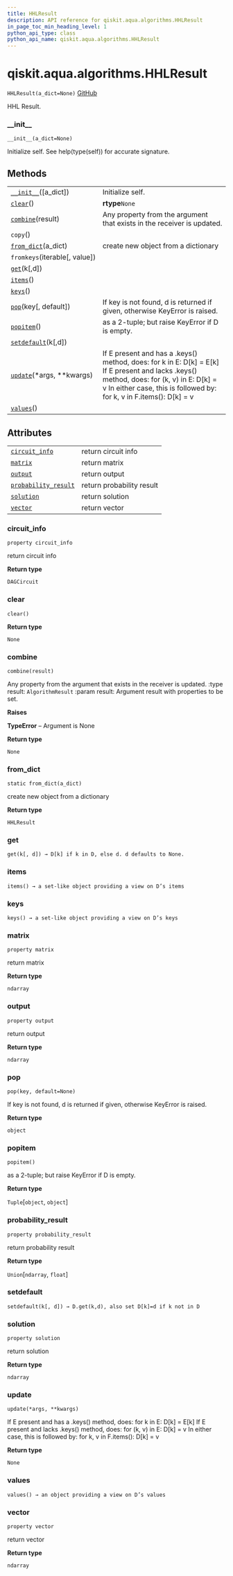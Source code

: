 ```yaml
---
title: HHLResult
description: API reference for qiskit.aqua.algorithms.HHLResult
in_page_toc_min_heading_level: 1
python_api_type: class
python_api_name: qiskit.aqua.algorithms.HHLResult
---
```


<span id="qiskit-aqua-algorithms-hhlresult" />

# qiskit.aqua.algorithms.HHLResult

<span id="qiskit.aqua.algorithms.HHLResult" />

`HHLResult(a_dict=None)` [GitHub](https://github.com/qiskit-community/qiskit-aqua/tree/stable/0.8/qiskit/aqua/algorithms/linear_solvers/hhl.py "view source code")

HHL Result.

### \_\_init\_\_

<span id="qiskit.aqua.algorithms.HHLResult.__init__" />

`__init__(a_dict=None)`

Initialize self. See help(type(self)) for accurate signature.

## Methods

|                                                                                                                    |                                                                                                                                                                                                                      |
| ------------------------------------------------------------------------------------------------------------------ | -------------------------------------------------------------------------------------------------------------------------------------------------------------------------------------------------------------------- |
| [`__init__`](#qiskit.aqua.algorithms.HHLResult.__init__ "qiskit.aqua.algorithms.HHLResult.__init__")(\[a\_dict])   | Initialize self.                                                                                                                                                                                                     |
| [`clear`](#qiskit.aqua.algorithms.HHLResult.clear "qiskit.aqua.algorithms.HHLResult.clear")()                      | **rtype**`None`                                                                                                                                                                                                      |
| [`combine`](#qiskit.aqua.algorithms.HHLResult.combine "qiskit.aqua.algorithms.HHLResult.combine")(result)          | Any property from the argument that exists in the receiver is updated.                                                                                                                                               |
| `copy`()                                                                                                           |                                                                                                                                                                                                                      |
| [`from_dict`](#qiskit.aqua.algorithms.HHLResult.from_dict "qiskit.aqua.algorithms.HHLResult.from_dict")(a\_dict)   | create new object from a dictionary                                                                                                                                                                                  |
| `fromkeys`(iterable\[, value])                                                                                     |                                                                                                                                                                                                                      |
| [`get`](#qiskit.aqua.algorithms.HHLResult.get "qiskit.aqua.algorithms.HHLResult.get")(k\[,d])                      |                                                                                                                                                                                                                      |
| [`items`](#qiskit.aqua.algorithms.HHLResult.items "qiskit.aqua.algorithms.HHLResult.items")()                      |                                                                                                                                                                                                                      |
| [`keys`](#qiskit.aqua.algorithms.HHLResult.keys "qiskit.aqua.algorithms.HHLResult.keys")()                         |                                                                                                                                                                                                                      |
| [`pop`](#qiskit.aqua.algorithms.HHLResult.pop "qiskit.aqua.algorithms.HHLResult.pop")(key\[, default])             | If key is not found, d is returned if given, otherwise KeyError is raised.                                                                                                                                           |
| [`popitem`](#qiskit.aqua.algorithms.HHLResult.popitem "qiskit.aqua.algorithms.HHLResult.popitem")()                | as a 2-tuple; but raise KeyError if D is empty.                                                                                                                                                                      |
| [`setdefault`](#qiskit.aqua.algorithms.HHLResult.setdefault "qiskit.aqua.algorithms.HHLResult.setdefault")(k\[,d]) |                                                                                                                                                                                                                      |
| [`update`](#qiskit.aqua.algorithms.HHLResult.update "qiskit.aqua.algorithms.HHLResult.update")(\*args, \*\*kwargs) | If E present and has a .keys() method, does: for k in E: D\[k] = E\[k] If E present and lacks .keys() method, does: for (k, v) in E: D\[k] = v In either case, this is followed by: for k, v in F.items(): D\[k] = v |
| [`values`](#qiskit.aqua.algorithms.HHLResult.values "qiskit.aqua.algorithms.HHLResult.values")()                   |                                                                                                                                                                                                                      |

## Attributes

|                                                                                                                                    |                           |
| ---------------------------------------------------------------------------------------------------------------------------------- | ------------------------- |
| [`circuit_info`](#qiskit.aqua.algorithms.HHLResult.circuit_info "qiskit.aqua.algorithms.HHLResult.circuit_info")                   | return circuit info       |
| [`matrix`](#qiskit.aqua.algorithms.HHLResult.matrix "qiskit.aqua.algorithms.HHLResult.matrix")                                     | return matrix             |
| [`output`](#qiskit.aqua.algorithms.HHLResult.output "qiskit.aqua.algorithms.HHLResult.output")                                     | return output             |
| [`probability_result`](#qiskit.aqua.algorithms.HHLResult.probability_result "qiskit.aqua.algorithms.HHLResult.probability_result") | return probability result |
| [`solution`](#qiskit.aqua.algorithms.HHLResult.solution "qiskit.aqua.algorithms.HHLResult.solution")                               | return solution           |
| [`vector`](#qiskit.aqua.algorithms.HHLResult.vector "qiskit.aqua.algorithms.HHLResult.vector")                                     | return vector             |

### circuit\_info

<span id="qiskit.aqua.algorithms.HHLResult.circuit_info" />

`property circuit_info`

return circuit info

**Return type**

`DAGCircuit`

### clear

<span id="qiskit.aqua.algorithms.HHLResult.clear" />

`clear()`

**Return type**

`None`

### combine

<span id="qiskit.aqua.algorithms.HHLResult.combine" />

`combine(result)`

Any property from the argument that exists in the receiver is updated. :type result: `AlgorithmResult` :param result: Argument result with properties to be set.

**Raises**

**TypeError** – Argument is None

**Return type**

`None`

### from\_dict

<span id="qiskit.aqua.algorithms.HHLResult.from_dict" />

`static from_dict(a_dict)`

create new object from a dictionary

**Return type**

`HHLResult`

### get

<span id="qiskit.aqua.algorithms.HHLResult.get" />

`get(k[, d]) → D[k] if k in D, else d. d defaults to None.`

### items

<span id="qiskit.aqua.algorithms.HHLResult.items" />

`items() → a set-like object providing a view on D’s items`

### keys

<span id="qiskit.aqua.algorithms.HHLResult.keys" />

`keys() → a set-like object providing a view on D’s keys`

### matrix

<span id="qiskit.aqua.algorithms.HHLResult.matrix" />

`property matrix`

return matrix

**Return type**

`ndarray`

### output

<span id="qiskit.aqua.algorithms.HHLResult.output" />

`property output`

return output

**Return type**

`ndarray`

### pop

<span id="qiskit.aqua.algorithms.HHLResult.pop" />

`pop(key, default=None)`

If key is not found, d is returned if given, otherwise KeyError is raised.

**Return type**

`object`

### popitem

<span id="qiskit.aqua.algorithms.HHLResult.popitem" />

`popitem()`

as a 2-tuple; but raise KeyError if D is empty.

**Return type**

`Tuple`\[`object`, `object`]

### probability\_result

<span id="qiskit.aqua.algorithms.HHLResult.probability_result" />

`property probability_result`

return probability result

**Return type**

`Union`\[`ndarray`, `float`]

### setdefault

<span id="qiskit.aqua.algorithms.HHLResult.setdefault" />

`setdefault(k[, d]) → D.get(k,d), also set D[k]=d if k not in D`

### solution

<span id="qiskit.aqua.algorithms.HHLResult.solution" />

`property solution`

return solution

**Return type**

`ndarray`

### update

<span id="qiskit.aqua.algorithms.HHLResult.update" />

`update(*args, **kwargs)`

If E present and has a .keys() method, does: for k in E: D\[k] = E\[k] If E present and lacks .keys() method, does: for (k, v) in E: D\[k] = v In either case, this is followed by: for k, v in F.items(): D\[k] = v

**Return type**

`None`

### values

<span id="qiskit.aqua.algorithms.HHLResult.values" />

`values() → an object providing a view on D’s values`

### vector

<span id="qiskit.aqua.algorithms.HHLResult.vector" />

`property vector`

return vector

**Return type**

`ndarray`

